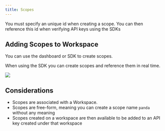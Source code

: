 ```yaml
---
title: Scopes
---
```


<Note>
    You must specify an unique id when creating a scope. You can then reference this id when verifying API keys using the SDKs
</Note>

## Adding Scopes to Workspace

You can use the dashboard or SDK to create scopes. 

When using the SDK you can create scopes and reference them in real time.

<Frame>
    <img src="/images/create_ws_scope.png" />
</Frame>

## Considerations

- Scopes are associated with a Workspace.
- Scopes are free-form, meaning you can create a scope name `panda` without any meaning
- Scopes created on a workspace are then available to be added to an API key created under that workspace

